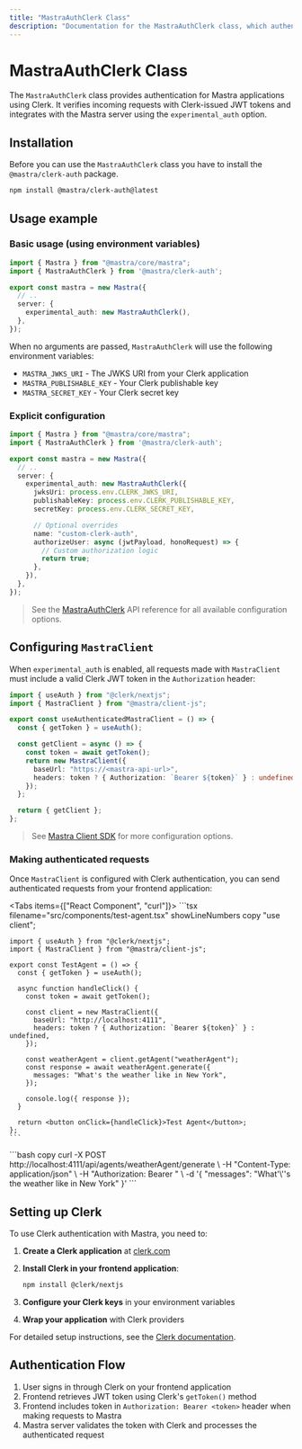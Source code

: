 ```yaml
---
title: "MastraAuthClerk Class"
description: "Documentation for the MastraAuthClerk class, which authenticates Mastra applications using Clerk authentication."
---
```



# MastraAuthClerk Class

The `MastraAuthClerk` class provides authentication for Mastra applications using Clerk. It verifies incoming requests with Clerk-issued JWT tokens and integrates with the Mastra server using the `experimental_auth` option.

## Installation

Before you can use the `MastraAuthClerk` class you have to install the `@mastra/clerk-auth` package.

```bash copy
npm install @mastra/clerk-auth@latest
```

## Usage example

### Basic usage (using environment variables)

```typescript {2,7} filename="src/mastra/index.ts" showLineNumbers copy
import { Mastra } from "@mastra/core/mastra";
import { MastraAuthClerk } from '@mastra/clerk-auth';

export const mastra = new Mastra({
  // ..
  server: {
    experimental_auth: new MastraAuthClerk(),
  },
});
```

When no arguments are passed, `MastraAuthClerk` will use the following environment variables:

- `MASTRA_JWKS_URI` - The JWKS URI from your Clerk application
- `MASTRA_PUBLISHABLE_KEY` - Your Clerk publishable key
- `MASTRA_SECRET_KEY` - Your Clerk secret key

### Explicit configuration

```typescript {7-18} filename="src/mastra/index.ts" showLineNumbers copy
import { Mastra } from "@mastra/core/mastra";
import { MastraAuthClerk } from '@mastra/clerk-auth';

export const mastra = new Mastra({
  // ..
  server: {
    experimental_auth: new MastraAuthClerk({
      jwksUri: process.env.CLERK_JWKS_URI,
      publishableKey: process.env.CLERK_PUBLISHABLE_KEY,
      secretKey: process.env.CLERK_SECRET_KEY,

      // Optional overrides
      name: "custom-clerk-auth",
      authorizeUser: async (jwtPayload, honoRequest) => {
        // Custom authorization logic
        return true;
      },
    }),
  },
});
```

> See the [MastraAuthClerk](/reference/auth/clerk.mdx) API reference for all available configuration options.

## Configuring `MastraClient`

When `experimental_auth` is enabled, all requests made with `MastraClient` must include a valid Clerk JWT token in the `Authorization` header:

```typescript {9-12} filename="lib/mastra/mastra-client.ts" showLineNumbers copy
import { useAuth } from "@clerk/nextjs";
import { MastraClient } from "@mastra/client-js";

export const useAuthenticatedMastraClient = () => {
  const { getToken } = useAuth();

  const getClient = async () => {
    const token = await getToken();
    return new MastraClient({
      baseUrl: "https://<mastra-api-url>",
      headers: token ? { Authorization: `Bearer ${token}` } : undefined,
    });
  };

  return { getClient };
};
```

> See [Mastra Client SDK](/docs/server-db/mastra-client.mdx) for more configuration options.

### Making authenticated requests

Once `MastraClient` is configured with Clerk authentication, you can send authenticated requests from your frontend application:

<Tabs items={["React Component", "curl"]}>
  <Tab>
    ```tsx filename="src/components/test-agent.tsx" showLineNumbers copy
    "use client";

    import { useAuth } from "@clerk/nextjs";
    import { MastraClient } from "@mastra/client-js";

    export const TestAgent = () => {
      const { getToken } = useAuth();

      async function handleClick() {
        const token = await getToken();

        const client = new MastraClient({
          baseUrl: "http://localhost:4111",
          headers: token ? { Authorization: `Bearer ${token}` } : undefined,
        });

        const weatherAgent = client.getAgent("weatherAgent");
        const response = await weatherAgent.generate({
          messages: "What's the weather like in New York",
        });

        console.log({ response });
      }

      return <button onClick={handleClick}>Test Agent</button>;
    };
    ```
  </Tab>
  <Tab>
    ```bash copy
    curl -X POST http://localhost:4111/api/agents/weatherAgent/generate \
      -H "Content-Type: application/json" \
      -H "Authorization: Bearer <clerk-jwt-token>" \
      -d '{
        "messages": "What'\''s the weather like in New York"
      }'
    ```
  </Tab>
</Tabs>

## Setting up Clerk

To use Clerk authentication with Mastra, you need to:

1. **Create a Clerk application** at [clerk.com](https://clerk.com)
2. **Install Clerk in your frontend application**:

   ```bash copy
   npm install @clerk/nextjs
   ```

3. **Configure your Clerk keys** in your environment variables
4. **Wrap your application** with Clerk providers

For detailed setup instructions, see the [Clerk documentation](https://clerk.com/docs).

## Authentication Flow

1. User signs in through Clerk on your frontend application
2. Frontend retrieves JWT token using Clerk's `getToken()` method
3. Frontend includes token in `Authorization: Bearer <token>` header when making requests to Mastra
4. Mastra server validates the token with Clerk and processes the authenticated request
